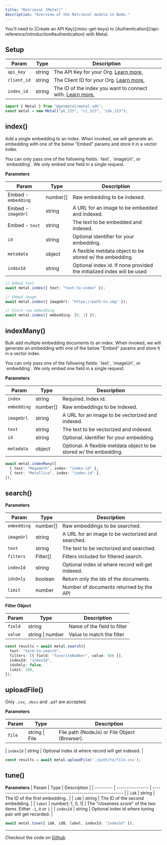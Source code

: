 ```yaml
---
title: "Retrieval (Metal)"
description: "Overview of the Retrieval module in Node."
---
```


<Note>
  You'll need to [Create an API Key](/misc-get-keys) to [Authentication](/api-reference/introduction#authentication) with Metal.
</Note>

## Setup

| Param      | Type   | Description                                             |
| ---------- | ------ | ------------------------------------------------------- |
| `api_key`   | string | The API Key for your Org. [Learn more.](/misc-get-keys)  |
| `client_id` | string | The Client ID for your Org. [Learn more.](/misc-get-keys) |
| `index_id`  | string | The ID of the index you want to connect with. [Learn more.](/misc-create-index)             |

```ts
import { Metal } from "@getmetal/metal-sdk";
const metal = new Metal("pk_123", "ci_123", "idx_123");
```

## index()

Add a single embedding to an index.  When invoked, we will generate an embedding with one of the below "Embed" params and store it in a vector index.

<Note>
You can only pass one of the following fields: `text`, `imageUrl`, or `embedding`. We only embed one field in a single request.
</Note>

**Parameters**

| Param       | Type     | Description                                                            |
| ----------- | -------- | ---------------------------------------------------------------------- |
| Embed - `embedding` | number[] | Raw embedding to be indexed.                                          |
| Embed - `imageUrl`  | string   | A URL for an image to be embedded and indexed.                       |
| Embed - `text`      | string   | The text to be embedded and indexed.                                 |
| `id`        | string   | Optional identifier for your embedding.                                |
| `metadata`  | object   | A flexible metdata object to be stored w/ the embedding.               |
| `indexId`   | string   | Optional index id. If none provided the initialized index will be used |

```typescript
// Embed text
await metal.index({ text: "text-to-index" });

// Embed image
await metal.index({ imageUrl: "https://path-to.img" });

// Store raw embedding
await metal.index({ embedding: [0, 1] });
```

## indexMany()

Bulk add multiple embedding documents to an index. When invoked, we will generate an embedding with one of the below "Embed" params and store it in a vector index.

<Note>
You can only pass one of the following fields: `text`, `imageUrl`, or `embedding`. We only embed one field in a single request.
</Note>

**Parameters**

| Param       | Type     | Description                                                            |
| ----------- | -------- | ---------------------------------------------------------------------- |
| `index`     | string   | Required. Index id.                                                     |
| `embedding` | number[] | Raw embeddings to be indexed.                                          |
| `imageUrl`  | string   | A URL for an image to be vectorized and indexed.                       |
| `text`      | string   | The text to be vectorized and indexed.                                 |
| `id`        | string   | Optional. identifier for your embedding.                                |
| `metadata`  | object   | Optional. A flexible metdata object to be stored w/ the embedding.               |

```typescript
await metal.indexMany([
  { text: "Megadeth", index: "index-id" },
  { text: "Metallica", index: "index-id" },
]);
```

## search()

**Parameters**

| Param       | Type     | Description                                       |
| ----------- | -------- | ------------------------------------------------- |
| `embedding` | number[] | Raw embeddings to be searched.                    |
| `imageUrl`  | string   | A URL for an image to be vectorized and searched. |
| `text`      | string   | The text to be vectorized and searched.           |
| `filters`   | Filter[] | Filters included for filtered search.             |
| `indexId`   | string   | Optional index id where record will get indexed.  |
| `idsOnly`   | boolean  | Return only the ids of the documents.             |
| `limit`     | number   | Number of documents returned by the API           |

**Filter Object**

| Param   | Type             | Description                 |
| ------- | ---------------- | --------------------------- |
| `field` | string           | Name of the field to filter |
| `value` | string \| number | Value to match the filter   |

```typescript
const results = await metal.search({
  text: "term-to-search",
  filters: [{ field: "favoriteNumber", value: 666 }],
  indexId: "indexId",
  idsOnly: false,
  limit: 100,
});
```

## uploadFile()

Only `.csv`, `.docx` and `.pdf` are accepted.

**Parameters**

| Param       | Type     | Description                                       |
| ----------- | -------- | ------------------------------------------------- |
| `file`      | string \| File   | File path (NodeJs) or File Object (Browser).             |

| `indexId`   | string   | Optional index id where record will get indexed.  |


```typescript
const results = await metal.uploadFile('./path/to/file.csv');
```

## tune()

**Parameters**
| Param     | Type             | Description                                                     |
| --------- | ---------------- | --------------------------------------------------------------- |
| `idA`     | string           | The ID of the first embedding..                                 |
| `idB`     | string           | The ID of the second embedding.                                 |
| `label`   | number[-1, 0, 1] | The "closeness score" of the two items. Either `-1`, `0` or `1` |
| `indexId` | string           | Optional index id where tuning pair will get recorded.          |

```typescript
await metal.tune({ idA, idB, label, indexId: "indexId" });
```

---

Checkout the code on [Github](https://github.com/getmetal/metal-ts)
